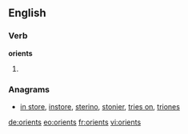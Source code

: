 ==English==

===Verb===
'''orients'''

# {{third-person singular of|[[orient]]}}

===Anagrams===
* [[in store#English|in store]], [[instore#English|instore]], [[sterino#English|sterino]], [[stonier#English|stonier]], [[tries on#English|tries on]], [[triones#English|triones]]

[[de:orients]]
[[eo:orients]]
[[fr:orients]]
[[vi:orients]]